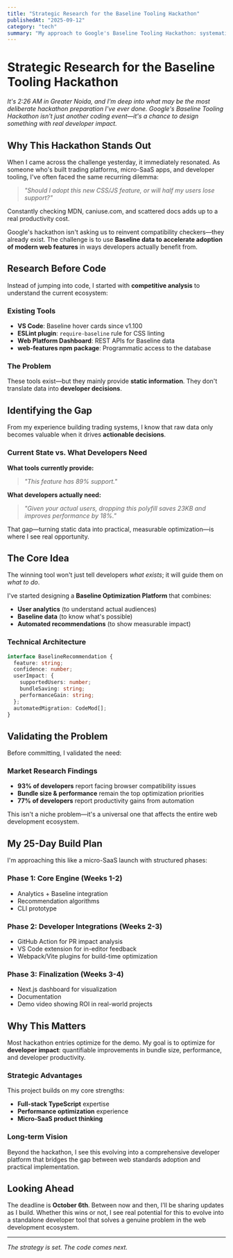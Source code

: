 ```yaml
---
title: "Strategic Research for the Baseline Tooling Hackathon"
publishedAt: "2025-09-12"
category: "tech"
summary: "My approach to Google's Baseline Tooling Hackathon: systematic research, competitive analysis, and a structured 25-day build plan focused on developer impact."
---
```


# Strategic Research for the Baseline Tooling Hackathon

*It's 2:26 AM in Greater Noida, and I'm deep into what may be the most deliberate hackathon preparation I've ever done. Google's Baseline Tooling Hackathon isn't just another coding event—it's a chance to design something with real developer impact.*

## Why This Hackathon Stands Out

When I came across the challenge yesterday, it immediately resonated. As someone who's built trading platforms, micro-SaaS apps, and developer tooling, I've often faced the same recurring dilemma:

> *"Should I adopt this new CSS/JS feature, or will half my users lose support?"*

Constantly checking MDN, caniuse.com, and scattered docs adds up to a real productivity cost.

Google's hackathon isn't asking us to reinvent compatibility checkers—they already exist. The challenge is to use **Baseline data to accelerate adoption of modern web features** in ways developers actually benefit from.

## Research Before Code

Instead of jumping into code, I started with **competitive analysis** to understand the current ecosystem:

### Existing Tools
- **VS Code**: Baseline hover cards since v1.100
- **ESLint plugin**: `require-baseline` rule for CSS linting
- **Web Platform Dashboard**: REST APIs for Baseline data
- **web-features npm package**: Programmatic access to the database

### The Problem
These tools exist—but they mainly provide **static information**. They don't translate data into **developer decisions**.

## Identifying the Gap

From my experience building trading systems, I know that raw data only becomes valuable when it drives **actionable decisions**.

### Current State vs. What Developers Need

**What tools currently provide:**
> *"This feature has 89% support."*

**What developers actually need:**
> *"Given your actual users, dropping this polyfill saves 23KB and improves performance by 18%."*

That gap—turning static data into practical, measurable optimization—is where I see real opportunity.

## The Core Idea

The winning tool won't just tell developers *what exists*; it will guide them on *what to do*.

I've started designing a **Baseline Optimization Platform** that combines:
- **User analytics** (to understand actual audiences)
- **Baseline data** (to know what's possible)
- **Automated recommendations** (to show measurable impact)

### Technical Architecture

```typescript
interface BaselineRecommendation {
  feature: string;
  confidence: number;
  userImpact: {
    supportedUsers: number;
    bundleSaving: string;
    performanceGain: string;
  };
  automatedMigration: CodeMod[];
}
```

## Validating the Problem

Before committing, I validated the need:

### Market Research Findings
- **93% of developers** report facing browser compatibility issues
- **Bundle size & performance** remain the top optimization priorities
- **77% of developers** report productivity gains from automation

This isn't a niche problem—it's a universal one that affects the entire web development ecosystem.

## My 25-Day Build Plan

I'm approaching this like a micro-SaaS launch with structured phases:

### Phase 1: Core Engine (Weeks 1-2)
- Analytics + Baseline integration
- Recommendation algorithms
- CLI prototype

### Phase 2: Developer Integrations (Weeks 2-3)
- GitHub Action for PR impact analysis
- VS Code extension for in-editor feedback
- Webpack/Vite plugins for build-time optimization

### Phase 3: Finalization (Weeks 3-4)
- Next.js dashboard for visualization
- Documentation
- Demo video showing ROI in real-world projects

## Why This Matters

Most hackathon entries optimize for the demo. My goal is to optimize for **developer impact**: quantifiable improvements in bundle size, performance, and developer productivity.

### Strategic Advantages
This project builds on my core strengths:
- **Full-stack TypeScript** expertise
- **Performance optimization** experience
- **Micro-SaaS product thinking**

### Long-term Vision
Beyond the hackathon, I see this evolving into a comprehensive developer platform that bridges the gap between web standards adoption and practical implementation.

## Looking Ahead

The deadline is **October 6th**. Between now and then, I'll be sharing updates as I build. Whether this wins or not, I see real potential for this to evolve into a standalone developer tool that solves a genuine problem in the web development ecosystem.

---

*The strategy is set. The code comes next.*
